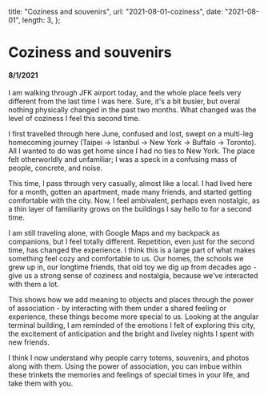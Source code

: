   title: "Coziness and souvenirs",
  url: "2021-08-01-coziness",
  date: "2021-08-01",
  length: 3,
};

# Coziness and souvenirs

#### 8/1/2021

I am walking through JFK airport today, and the whole place feels very different from the last time I was here. Sure, it's a bit busier, but overal nothing physically changed in the past two months. What changed was the level of coziness I feel this second time.

I first travelled through here June, confused and lost, swept on a multi-leg homecoming journey (Taipei -> Istanbul -> New York -> Buffalo -> Toronto). All I wanted to do was get home since I had no ties to New York. The place felt otherworldly and unfamiliar; I was a speck in a confusing mass of people, concrete, and noise.

This time, I pass through very casually, almost like a local. I had lived here for a month, gotten an apartment, made many friends, and started getting comfortable with the city. Now, I feel ambivalent, perhaps even nostalgic, as a thin layer of familiarity grows on the buildings I say hello to for a second time.

I am still traveling alone, with Google Maps and my backpack as companions, but I feel totally different. Repetition, even just for the second time, has changed the experience. I think this is a large part of what makes something feel cozy and comfortable to us. Our homes, the schools we grew up in, our longtime friends, that old toy we dig up from decades ago - give us a strong sense of coziness and nostalgia, because we've interacted with them a lot.

This shows how we add meaning to objects and places through the power of association - by interacting with them under a shared feeling or experience, these things become more special to us. Looking at the angular terminal building, I am reminded of the emotions I felt of exploring this city, the excitement of anticipation and the bright and liveley nights I spent with new friends.

I think I now understand why people carry totems, souvenirs, and photos along with them. Using the power of association, you can imbue within these trinkets the memories and feelings of special times in your life, and take them with you.
